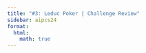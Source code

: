 ```yaml
---
title: "#3: Leduc Poker | Challenge Review"
sidebar: aipcs24
format:
  html:
    math: true
---
```

